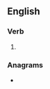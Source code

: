 ==English==

===Verb===
{{head|en|verb form}}

# {{en-third-person singular of|plasticise}}

===Anagrams===
* {{anagrams|en|a=aceiilpssst|specialists}}